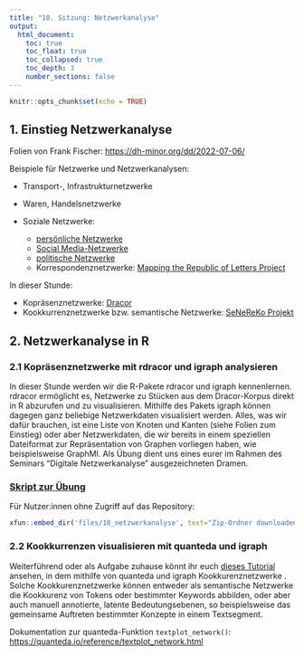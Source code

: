```yaml
---
title: "10. Sitzung: Netzwerkanalyse"
output: 
  html_document:
    toc: true
    toc_float: true
    toc_collapsed: true
    toc_depth: 3
    number_sections: false
---
```


```r
knitr::opts_chunk$set(echo = TRUE)
```


## 1. Einstieg Netzwerkanalyse 

Folien von Frank Fischer: [https://dh-minor.org/dd/2022-07-06/](https://dh-minor.org/dd/2022-07-06/)

Beispiele für Netzwerke und Netzwerkanalysen: 

* Transport-, Infrastrukturnetzwerke 
* Waren, Handelsnetzwerke
* Soziale Netzwerke:

     + [persönliche Netzwerke](https://www.ncbi.nlm.nih.gov/pmc/articles/PMC6313565/) 
     + [Social Media-Netzwerke](https://towardsdatascience.com/visualising-my-facebook-network-clusters-346bac842a63) 
     + [politische Netzwerke](https://figshare.com/articles/figure/_Division_of_Democrat_and_Republican_Party_members_over_time_/1387568)
     + Korrespondenznetzwerke: [Mapping the Republic of Letters Project](http://republicofletters.stanford.edu/)  

In dieser Stunde:

* Kopräsenznetzwerke: [Dracor](https://dracor.org/ger/schiller-wallensteins-tod)  
* Kookkurrenznetzwerke bzw. semantische Netzwerke: [SeNeReKo Projekt](https://senereko.ceres.rub.de/de/das-projekt/)

## 2. Netzwerkanalyse in R

### 2.1 Kopräsenznetzwerke mit rdracor und igraph analysieren

In dieser Stunde werden wir die R-Pakete rdracor und igraph kennenlernen. rdracor ermöglicht es, Netzwerke zu Stücken aus dem Dracor-Korpus direkt in R abzurufen und zu visualisieren. Mithilfe des Pakets igraph können dagegen ganz beliebige Netzwerkdaten visualisiert werden. Alles, was wir dafür brauchen, ist eine Liste von Knoten und Kanten (siehe Folien zum Einstieg) oder aber Netzwerkdaten, die wir bereits in einem speziellen Dateiformat zur Repräsentation von Graphen vorliegen haben, wie beispielsweise GraphMl. Als Übung dient uns eines eurer im Rahmen des Seminars "Digitale Netzwerkanalyse" ausgezeichneten Dramen. 

### [Skript zur Übung](https://github.com/lipogg/r-tutorium/blob/8ee9a74448b8eb238942e36cffdf1b80d1176f6a/10_netzwerkanalyse/skripte/tutorium10_11072022_netzwerke.R)

Für Nutzer:innen ohne Zugriff auf das Repository:
```r
xfun::embed_dir('files/10_netzwerkanalyse', text="Zip-Ordner downloaden")
```


### 2.2 Kookkurrenzen visualisieren mit quanteda und igraph

Weiterführend oder als Aufgabe zuhause könnt ihr euch [dieses Tutorial](https://tm4ss.github.io/docs/Tutorial_5_Co-occurrence.html) ansehen, in dem mithilfe von quanteda und igraph Kookkurenznetzwerke . Solche Kookkurenznetzwerke können entweder als semantische Netzwerke die Kookkurenz von Tokens oder bestimmter Keywords abbilden, oder aber auch manuell annotierte, latente Bedeutungsebenen, so beispielsweise das gemeinsame Auftreten bestimmter Konzepte in einem Textsegment. 

Dokumentation zur quanteda-Funktion ``textplot_network()``: [https://quanteda.io/reference/textplot_network.html](https://quanteda.io/reference/textplot_network.html)



